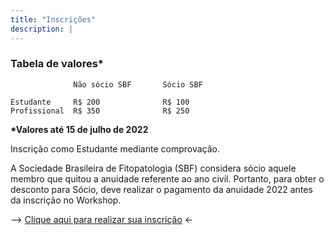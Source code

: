 ```yaml
---
title: "Inscrições"
description: |
---
```


### Tabela de valores\*

                  Não sócio SBF       Sócio SBF

    Estudante     R$ 200              R$ 100 
    Profissional  R$ 350              R$ 250

**\*Valores até 15 de julho de 2022**

Inscrição como Estudante mediante comprovação.

A Sociedade Brasileira de Fitopatologia (SBF) considera sócio aquele membro que quitou a anuidade referente ao ano civil. Portanto, para obter o desconto para Sócio, deve realizar o pagamento da anuidade 2022 antes da inscrição no Workshop.

--\> [Clique aqui para realizar sua inscrição](https://docs.google.com/forms/d/e/1FAIpQLScK8v0REbRLCEUJ7SwGJ6U-I7_LhqLtQjJ7G5-SNrarn-61dw/viewform?vc=0&c=0&w=1&flr=0) \<-
